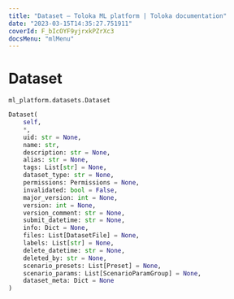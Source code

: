 ```yaml
---
title: "Dataset — Toloka ML platform | Toloka documentation"
date: "2023-03-15T14:35:27.751911"
coverId: F_bIcOYF9yjrxkPZrXc3
docsMenu: "mlMenu"
---
```


# Dataset

`ml_platform.datasets.Dataset`

```python
Dataset(
    self,
    *,
    uid: str = None,
    name: str,
    description: str = None,
    alias: str = None,
    tags: List[str] = None,
    dataset_type: str = None,
    permissions: Permissions = None,
    invalidated: bool = False,
    major_version: int = None,
    version: int = None,
    version_comment: str = None,
    submit_datetime: str = None,
    info: Dict = None,
    files: List[DatasetFile] = None,
    labels: List[str] = None,
    delete_datetime: str = None,
    deleted_by: str = None,
    scenario_presets: List[Preset] = None,
    scenario_params: List[ScenarioParamGroup] = None,
    dataset_meta: Dict = None
)
```
